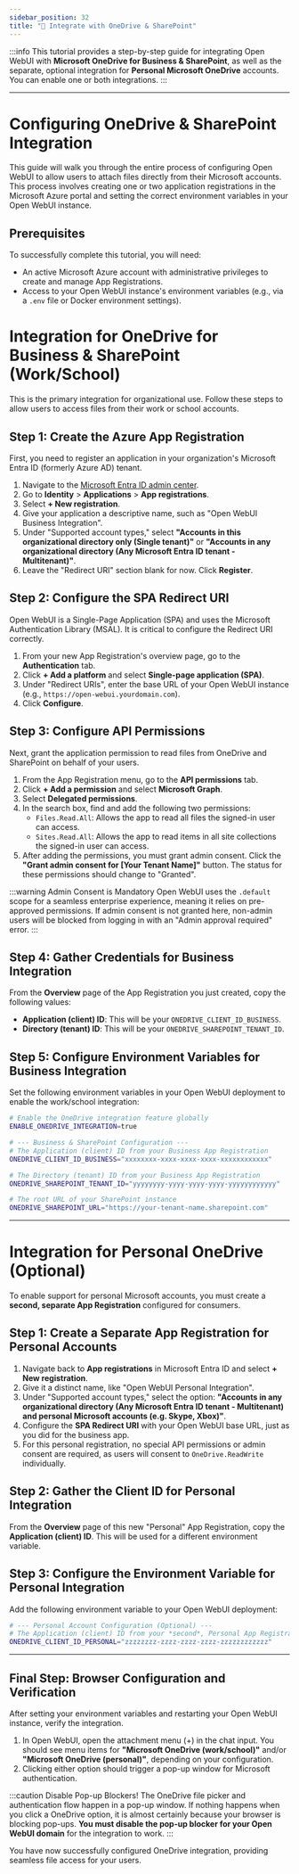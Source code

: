 ```yaml
---
sidebar_position: 32
title: "📁 Integrate with OneDrive & SharePoint"
---
```


:::info
This tutorial provides a step-by-step guide for integrating Open WebUI with **Microsoft OneDrive for Business & SharePoint**, as well as the separate, optional integration for **Personal Microsoft OneDrive** accounts. You can enable one or both integrations.
:::

---

# Configuring OneDrive & SharePoint Integration

This guide will walk you through the entire process of configuring Open WebUI to allow users to attach files directly from their Microsoft accounts. This process involves creating one or two application registrations in the Microsoft Azure portal and setting the correct environment variables in your Open WebUI instance.

## Prerequisites

To successfully complete this tutorial, you will need:

-   An active Microsoft Azure account with administrative privileges to create and manage App Registrations.
-   Access to your Open WebUI instance's environment variables (e.g., via a `.env` file or Docker environment settings).

# Integration for OneDrive for Business & SharePoint (Work/School)

This is the primary integration for organizational use. Follow these steps to allow users to access files from their work or school accounts.

## Step 1: Create the Azure App Registration

First, you need to register an application in your organization's Microsoft Entra ID (formerly Azure AD) tenant.

1.  Navigate to the [Microsoft Entra ID admin center](https://entra.microsoft.com/).
2.  Go to **Identity** > **Applications** > **App registrations**.
3.  Select **+ New registration**.
4.  Give your application a descriptive name, such as "Open WebUI Business Integration".
5.  Under "Supported account types," select **"Accounts in this organizational directory only (Single tenant)"** or **"Accounts in any organizational directory (Any Microsoft Entra ID tenant - Multitenant)"**.
6.  Leave the "Redirect URI" section blank for now. Click **Register**.

## Step 2: Configure the SPA Redirect URI

Open WebUI is a Single-Page Application (SPA) and uses the Microsoft Authentication Library (MSAL). It is critical to configure the Redirect URI correctly.

1.  From your new App Registration's overview page, go to the **Authentication** tab.
2.  Click **+ Add a platform** and select **Single-page application (SPA)**.
3.  Under "Redirect URIs", enter the base URL of your Open WebUI instance (e.g., `https://open-webui.yourdomain.com`).
4.  Click **Configure**.

## Step 3: Configure API Permissions

Next, grant the application permission to read files from OneDrive and SharePoint on behalf of your users.

1.  From the App Registration menu, go to the **API permissions** tab.
2.  Click **+ Add a permission** and select **Microsoft Graph**.
3.  Select **Delegated permissions**.
4.  In the search box, find and add the following two permissions:
    -   `Files.Read.All`: Allows the app to read all files the signed-in user can access.
    -   `Sites.Read.All`: Allows the app to read items in all site collections the signed-in user can access.
5.  After adding the permissions, you must grant admin consent. Click the **"Grant admin consent for [Your Tenant Name]"** button. The status for these permissions should change to "Granted".

:::warning Admin Consent is Mandatory
Open WebUI uses the `.default` scope for a seamless enterprise experience, meaning it relies on pre-approved permissions. If admin consent is not granted here, non-admin users will be blocked from logging in with an "Admin approval required" error.
:::

## Step 4: Gather Credentials for Business Integration

From the **Overview** page of the App Registration you just created, copy the following values:

-   **Application (client) ID**: This will be your `ONEDRIVE_CLIENT_ID_BUSINESS`.
-   **Directory (tenant) ID**: This will be your `ONEDRIVE_SHAREPOINT_TENANT_ID`.

## Step 5: Configure Environment Variables for Business Integration

Set the following environment variables in your Open WebUI deployment to enable the work/school integration:

```bash
# Enable the OneDrive integration feature globally
ENABLE_ONEDRIVE_INTEGRATION=true

# --- Business & SharePoint Configuration ---
# The Application (client) ID from your Business App Registration
ONEDRIVE_CLIENT_ID_BUSINESS="xxxxxxxx-xxxx-xxxx-xxxx-xxxxxxxxxxxx"

# The Directory (tenant) ID from your Business App Registration
ONEDRIVE_SHAREPOINT_TENANT_ID="yyyyyyyy-yyyy-yyyy-yyyy-yyyyyyyyyyyy"

# The root URL of your SharePoint instance
ONEDRIVE_SHAREPOINT_URL="https://your-tenant-name.sharepoint.com"
```

---

# Integration for Personal OneDrive (Optional)

To enable support for personal Microsoft accounts, you must create a **second, separate App Registration** configured for consumers.

## Step 1: Create a Separate App Registration for Personal Accounts

1.  Navigate back to **App registrations** in Microsoft Entra ID and select **+ New registration**.
2.  Give it a distinct name, like "Open WebUI Personal Integration".
3.  Under "Supported account types," select the option: **"Accounts in any organizational directory (Any Microsoft Entra ID tenant - Multitenant) and personal Microsoft accounts (e.g. Skype, Xbox)"**.
4.  Configure the **SPA Redirect URI** with your Open WebUI base URL, just as you did for the business app.
5.  For this personal registration, no special API permissions or admin consent are required, as users will consent to `OneDrive.ReadWrite` individually.

## Step 2: Gather the Client ID for Personal Integration

From the **Overview** page of this new "Personal" App Registration, copy the **Application (client) ID**. This will be used for a different environment variable.

## Step 3: Configure the Environment Variable for Personal Integration

Add the following environment variable to your Open WebUI deployment:

```bash
# --- Personal Account Configuration (Optional) ---
# The Application (client) ID from your *second*, Personal App Registration
ONEDRIVE_CLIENT_ID_PERSONAL="zzzzzzzz-zzzz-zzzz-zzzz-zzzzzzzzzzzz"
```

---

## Final Step: Browser Configuration and Verification

After setting your environment variables and restarting your Open WebUI instance, verify the integration.

1.  In Open WebUI, open the attachment menu (+) in the chat input. You should see menu items for **"Microsoft OneDrive (work/school)"** and/or **"Microsoft OneDrive (personal)"**, depending on your configuration.
2.  Clicking either option should trigger a pop-up window for Microsoft authentication.

:::caution Disable Pop-up Blockers!
The OneDrive file picker and authentication flow happen in a pop-up window. If nothing happens when you click a OneDrive option, it is almost certainly because your browser is blocking pop-ups. **You must disable the pop-up blocker for your Open WebUI domain** for the integration to work.
:::

You have now successfully configured OneDrive integration, providing seamless file access for your users.
